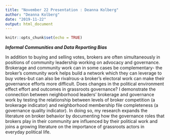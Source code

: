 ```yaml
---
title: "November 22 Presentation : Deanna Kolberg"
author: "Deanna Kolberg"
date: "2019-11-22"
output: html_document
---
```


```r
knitr::opts_chunk$set(echo = TRUE)
```

***Informal Communities and Data Reporting Bias***

In addition to buying and selling votes, brokers are often simultaneously in positions of
community leadership working on advocacy and governance. Brokerage and community work
can in some cases be complementary- the broker's community work helps build a network
which they can leverage to buy votes-but can also be rivalrous-a broker's electoral work
can make their governance efforts more difficult. Does changes in the political environment
effect effort and outcomes in grassroots governance? I demonstrate the connection between
neighborhood leaders' brokerage and governance work by testing the relationship between levels
of broker competition (a brokerage indicator) and neighborhood membership file completeness
(a governance quality indicator). In doing so, my research expands the literature on broker
behavior by documenting how the governance roles that brokers play in their community are
influenced by their political work and joins a growing literature on the importance of grassroots
actors in everyday political life.